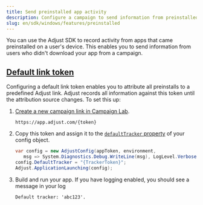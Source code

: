 ```yaml
---
title: Send preinstalled app activity
description: Configure a campaign to send information from preinstalled apps.
slug: en/sdk/windows/features/preinstalled
---
```


You can use the Adjust SDK to record activity from apps that came preinstalled on a user's device. This enables you to send information from users who didn't download your app from a campaign.

## [Default link token](default-link-token)

Configuring a default link token enables you to attribute all preinstalls to a predefined Adjust link. Adjust records all information against this token until the attribution source changes. To set this up:

1. [Create a new campaign link in Campaign Lab](https://help.adjust.com/en/article/links).

   ```text
   https://app.adjust.com/{token}
   ```

2. Copy this token and assign it to the [`defaultTracker` property](/en/sdk/flutter/configuration#set-default-link-token) of your config object.

   <CodeBlock highlight="{range: 3}">

   ```cs
   var config = new AdjustConfig(appToken, environment,
      msg => System.Diagnostics.Debug.WriteLine(msg), LogLevel.Verbose);
   config.DefaultTracker = "{TrackerToken}";
   Adjust.ApplicationLaunching(config);
   ```

   </CodeBlock>

3. Build and run your app. If you have logging enabled, you should see a message in your log

   ```text
   Default tracker: 'abc123'.
   ```
